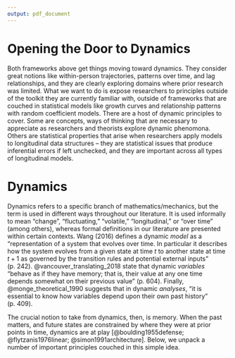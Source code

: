 ```yaml
---
output: pdf_document
---
```


# Opening the Door to Dynamics

Both frameworks above get things moving toward dynamics. They consider great notions like within-person trajectories, patterns over time, and lag relationships, and they are clearly exploring domains where prior research was limited. What we want to do is expose researchers to principles outside of the toolkit they are currently familiar with, outside of frameworks that are couched in statistical models like growth curves and relationship patterns with random coefficient models. There are a host of dynamic principles to cover. Some are concepts, ways of thinking that are necessary to appreciate as researchers and theorists explore dynamic phenomona. Others are statistical properties that arise when researchers apply models to longitudinal data structures -- they are statistical issues that produce inferential errors if left unchecked, and they are important across all types of longitudinal models. 

# Dynamics

Dynamics refers to a specific branch of mathematics/mechanics, but the term is used in different ways throughout our literature. It is used informally to mean "change", "fluctuating," "volatile," "longitudinal," or "over time" (among others), whereas formal definitions in our literature are presented within certain contexts. Wang (2016) defines a dynamic *model* as a "representation of a system that evolves over time. In particular it describes how the system evolves from a given state at time *t* to another state at time $t + 1$ as governed by the transition rules and potential external inputs" (p. 242). @vancouver_translating_2018 state that dynamic *variables* "behave as if they have memory; that is, their value at any one time depends somewhat on their previous value" (p. 604). Finally, @monge_theoretical_1990 suggests that in dynamic *analyses*, "it is essential to know how variables depend upon their own past history" (p. 409). 

The crucial notion to take from dynamics, then, is memory. When the past matters, and future states are constrained by where they were at prior points in time, dynamics are at play [@boulding1955defense; @flytzanis1976linear; @simon1991architecture]. Below, we unpack a number of important principles couched in this simple idea.
